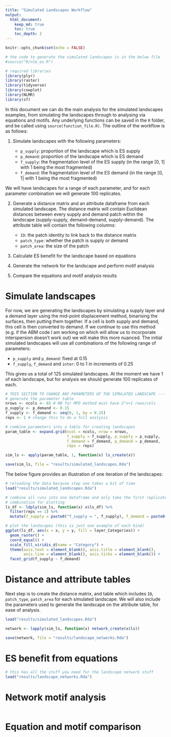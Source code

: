 ```yaml
---
title: "Simulated Landscapes Workflow"
output: 
  html_document:
    keep_md: true
    toc: true
    toc_depth: 2
---
```


```r
knitr::opts_chunk$set(echo = FALSE)

# the code to generate the simulated landscapes is in the below file
#source("R/nlm_es.R")

# required libraries
library(plyr)
library(raster)
library(tidyverse)
library(cowplot)
library(NLMR) 
library(sf)
```

In this document we can do the main analysis for the simulated landscapes examples, from simulating the landscapes through to analysing via equations and motifs. Any underlying functions can be saved in the `R` folder, and be called using `source(function_file.R)`. The outline of the workflow is as follows:

1. Simulate landscapes with the following parameters: 

      * `p_supply`: proportion of the landscape which is ES supply 
      * `p_demand`: proportion of the landscape which is ES demand
      * `f_supply`: the fragmentation level of the ES supply (in the range [0, 1] with 1 being the most fragmented)
      * `f_demand`: the fragmentation level of the ES demand (in the range [0, 1] with 1 being the most fragmented)

<!--Version for the ABM method, if i get it working:
      * `inter`: the interpersion between ES supply and demand (in the range [0, 1] with 1 being completely interspersed)
-->
We will have landscapes for a range of each parameter, and for each parameter combination we will generate 100 replicates. 


2. Generate a distance matrix and an attribute dataframe from each simulated landscape. The distance matrix will contain Euclidean distances between every supply and demand patch within the landscape (supply-supply, demand-demand, supply-demand). The attribute table will contain the following columns:
      * `ID`: the patch identity to link back to the distance matrix
      * `patch_type`: whether the patch is supply or demand
      * `patch_area`: the size of the patch
  
3. Calculate ES benefit for the landscape based on equations

4. Generate the network for the landscape and perform motif analysis

5. Compare the equations and motif analysis results

# Simulate landscapes
<!--Version for the ABM method, if i get it working:
We will use the function `nlm_es` which I have written to allow us to control the amount, fragmentation and interspersion of supply and demand. This function is an agent based landscape simulation and is heavily based on the `nlm_neigh` function in the `NLMR` package. 
-->

For now, we are generating the landscapes by simulating a supply layer and a demand layer using the mid-point displacement method, binarising the surfaces, then putting them together. If a cell is both supply and demand, this cell is then converted to demand. If we continue to use this method (e.g. if the ABM code I am working on which will allow us to incorporate interspersion doesn't work out) we will make this more nuanced. 
The initial simulated landscapes will use all combinations of the following range of parameters: 

- `p_supply` and `p_demand`: fixed at 0.15
- `f_supply`, `f_demand` and `inter`: 0 to 1 in increments of 0.25

This gives us a total of 125 simulated landscapes. At the moment we have 1 of each landscape, but for analysis we should generate 100 replicates of each. 

```r
# THIS SECTION TO CHANGE ANY PARAMETERS OF THE SIMULATED LANDSCAPE ----
# generate the parameter table
nrows <- ncols <- 65 # NB for MPD method must have 2^n+1 rows/cols
p_supply <- p_demand <- 0.15
f_supply <- f_demand <- seq(0, 1, by = 0.25)
reps <- 1 # change this to do a full analysis

# combine parameters into a table for creating landscapes
param_table <- expand.grid(ncol = ncols, nrow = nrows, 
                           f_supply = f_supply, p_supply = p_supply, 
                           f_demand = f_demand, p_demand = p_demand, 
                           reps = reps)

sim_ls <- apply(param_table, 1, function(x) ls_create(x))

save(sim_ls, file = "results/simulated_landscapes.Rda")
```

The below figure provides an illustration of one iteration of the landscapes: 

```r
# reloading the data because step one takes a bit of time
load("results/simulated_landscapes.Rda")

# combine all runs into one dataframe and only take the first replicate of each
# combination for plotting
ls_df <- ldply(sim_ls, function(x) x$ls_df) %>% 
  filter(reps == 1) %>% 
  mutate(f_supply = paste0("f_supply = ", f_supply), f_demand = paste0("f_demand = ", f_demand))

# plot the landscapes (this is just one example of each kind)
ggplot(ls_df, aes(x = x, y = y, fill = layer_Categories)) + 
  geom_raster() + 
  coord_equal() + 
  scale_fill_viridis_d(name = "Category") + 
  theme(axis.text = element_blank(), axis.title = element_blank(), 
        axis.line = element_blank(), axis.ticks = element_blank()) + 
  facet_grid(f_supply ~ f_demand)
```

# Distance and attribute tables

Next step is to create the distance matrix, and table which includes `ID`, `patch_type`, `patch_area` for each simulated landscape. We will also include the parameters used to generate the landscape on the attribute table, for ease of analysis. 

```r
load("results/simulated_landscapes.Rda")

network <- lapply(sim_ls, function(x) network_create(x$ls))

save(network, file = "results/landscape_networks.Rda")
```

# ES benefit from equations

```r
# this has all the stuff you need for the landscape network stuff
load("results/landscape_networks.Rda")
```

# Network motif analysis

```r

```

# Equation and motif comparison

```r

```

